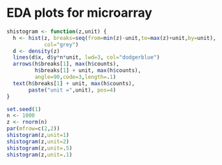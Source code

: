 # EDA plots for microarray

```r
shistogram <- function(z,unit) {
  h <- hist(z, breaks=seq(from=min(z)-unit,to=max(z)+unit,by=unit),
            col="grey")
  d <- density(z)
  lines(d$x, d$y*n*unit, lwd=3, col="dodgerblue")
  arrows(h$breaks[1], max(h$counts), 
         h$breaks[1] + unit, max(h$counts),
         angle=90,code=3,length=.1)
  text(h$breaks[1] + unit, max(h$counts),
       paste("unit =",unit), pos=4)
}
```

```r
set.seed(1)
n <- 1000
z <- rnorm(n)
par(mfrow=c(2,2))
shistogram(z,unit=1)
shistogram(z,unit=2)
shistogram(z,unit=.5)
shistogram(z,unit=.1)
```
